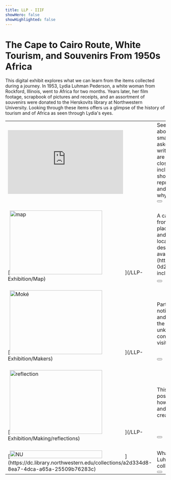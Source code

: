 ```yaml
---
title: LLP - IIIF
showHero: false
showHighlighted: false
---
```

# The Cape to Cairo Route, White Tourism, and Souvenirs From 1950s Africa
This digital exhibit explores what we can learn from the items collected during a journey. In 1953, Lydia Luhman Pederson, a white woman from Rockford, Illinois, went to Africa for two months. Years later, her film footage, scrapbook of pictures and receipts, and an assortment of souvenirs were donated to the Herskovits library at Northwestern University. Looking through these items offers us a glimpse of the history of tourism and of Africa as seen through Lydia's eyes.
<table width = "100%">
<colgroup>
<col width="30%"/>
<col width="60%"/>
</colgroup>
<tr>
  <td rowspan = "2" align="left"><iframe title="Leopard-face purse | Pederson [DRAFT]" frameborder="0" allowfullscreen mozallowfullscreen="true" webkitallowfullscreen="true" allow="autoplay; fullscreen; xr-spatial-tracking" xr-spatial-tracking execution-while-out-of-viewport execution-while-not-rendered web-share src="https://sketchfab.com/models/6b54d8e7809945b39ea54686ae86a537/embed" width="80%" height="200"> </iframe></td>
  <td>Seeing the items Lydia collected made us curious about the creators of these objects. We chose a small selection of items to examine in detail and asked contemporary scholars of African studies to write essays reflecting on their significance. These are paired with 3D images, so that you can take a close look at the objects from all angles. We also include other objects with their photographs and short descriptions. The items were chosen to be representative of the variety of items Lydia collected and places she visited. We invite you to consider why certain items become valued as souvenirs.</td>
</tr>
<tr><td valign = "top"><Button children="View Mementos" href="/Mementos" buttonType="primary" /></td></tr>
<tr height = "20" />
<tr>
  <td rowspan = "2"  align="left">[<img  width="80%" height="200" alt="map" title = "map" src="https://northwestern.maps.arcgis.com/sharing/rest/content/items/2e765c71e9aa414aa02e713172232ccd/data"/>](/LLP-Exhibition/Map)</td>
  <td>A cartographic pamphlet that shows Lydia's path from South Africa to Egypt. Brief histories of the places she visited are included alongside objects and receipts from Lydia's scrapbook. In some locations, Lydia filmed and wrote narrative scripts to describe what she saw. The films are currently available only to [Northwestern affiliates](https://dc.library.northwestern.edu/items/f1fa2fd4-0d23-4939-bd2e-eaacecc24e72), but we have included excerpts from some of her scripts. </td>
</tr>
<tr><td valign = "top"><Button children="View Map" href="/Map" buttonType="primary" /></td></tr>
<tr height = "20" />
<tr>
  <td rowspan = "2"  align="left">[<img  width="80%" height="200" alt="Moké" title = "Moké" src="https://northwestern.maps.arcgis.com/sharing/rest/content/items/e5d563bf685d4e3ebf079a2d26c94fe2/data"/>](/LLP-Exhibition/Makers)</td>
  <td>Part of looking closely at an archive involves noticing what is absent. Lydia collected decorative and useful items, but we know almost nothing about the creators of these items. As a nod to these unknown creators, we explore the works of contemporary artists from the countries Lydia visited. </td>
</tr>
<tr><td valign = "top"><Button children="View Makers" href="/Makers" buttonType="primary" /></td></tr>
<tr height = "20" />
<tr>
  <td rowspan = "2"  align="left">[<img  width="80%" height="200" alt="reflection" title = "reflection" src="https://iiif.dc.library.northwestern.edu/iiif/3/1b9becf9-70e6-435c-a726-c23b296dc650/full/3000,/0/default.jpg"/>](/LLP-Exhibition/Making/reflections)</td>
  <td>This exhibit was created as a way to explore the possibilities within a digital collection. Read about how the site came to be, the origins of the collection, and reflections on what we learned in the process of creating this site. </td>
</tr>
<tr><td valign = "top"><Button children="View Making" href="/Making" buttonType="primary" /></td></tr>
<tr height = "20" />
<tr>
  <td rowspan = "2"  align="left">[<img  width="80%" height="auto" alt="NU" title = "NU" src="https://northwestern.maps.arcgis.com/sharing/rest/content/items/bbf2479baa5f48299d959b2f5889492f/data"/>](https://dc.library.northwestern.edu/collections/a2d334d8-8ea7-4dca-a65a-25509b76283c)</td>
  <td>What you see here is only a small part of the Lydia Luhman Pederson collection. Explore the entire collection and make your own discoveries. </td>
</tr>
<tr><td valign = "top"><Button children="Northwestern Library Digital Collections" href="https://dc.library.northwestern.edu/collections/a2d334d8-8ea7-4dca-a65a-25509b76283c" buttonType="primary" /></td></tr>
</table>